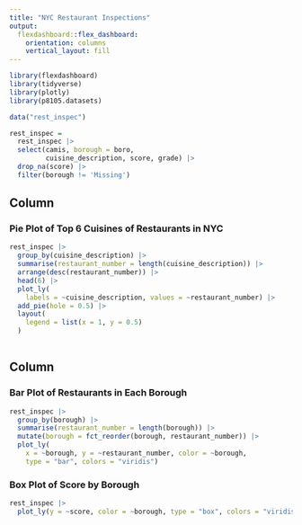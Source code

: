 ```yaml
---
title: "NYC Restaurant Inspections"
output: 
  flexdashboard::flex_dashboard:
    orientation: columns
    vertical_layout: fill
---
```


```r
library(flexdashboard)
library(tidyverse)
library(plotly)
library(p8105.datasets)

```


```r
data("rest_inspec")
```

```r
rest_inspec = 
  rest_inspec |> 
  select(camis, borough = boro, 
         cuisine_description, score, grade) |> 
  drop_na(score) |>
  filter(borough != 'Missing')
```


Column {data-width=650}
-----------------------------------------------------------------------

### Pie Plot of Top 6 Cuisines of Restaurants in NYC


```r
rest_inspec |>
  group_by(cuisine_description) |>
  summarise(restaurant_number = length(cuisine_description)) |>
  arrange(desc(restaurant_number)) |>
  head(6) |>
  plot_ly(
    labels = ~cuisine_description, values = ~restaurant_number) |>
  add_pie(hole = 0.5) |>
  layout(
    legend = list(x = 1, y = 0.5)
  ) 
  
```

Column {data-width=350}
-----------------------------------------------------------------------

### Bar Plot of Restaurants in Each Borough

```r
rest_inspec |>
  group_by(borough) |>
  summarise(restaurant_number = length(borough)) |>
  mutate(borough = fct_reorder(borough, restaurant_number)) |> 
  plot_ly(
    x = ~borough, y = ~restaurant_number, color = ~borough,
    type = "bar", colors = "viridis")
```

### Box Plot of Score by Borough

```r
rest_inspec |>
  plot_ly(y = ~score, color = ~borough, type = "box", colors = "viridis")
```

